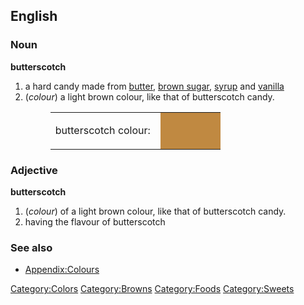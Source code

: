 {{wikipedia}}
==English==

===Noun===
'''butterscotch'''
# a hard candy made from [[butter]], [[brown sugar]], [[syrup]] and [[vanilla]]
#(''colour'') a light brown colour, like that of butterscotch candy.
#:<table><tr><td>butterscotch colour: &nbsp;</td><td bgcolor="#C08941" width="80">&nbsp; </td></tr></table>

===Adjective===
'''butterscotch'''
#(''colour'') of a light brown colour, like that of butterscotch candy.
# having the flavour of butterscotch

===See also===
*[[Wiktionary_Appendix:Colours|Appendix:Colours]]

[[Category:Colors]]
[[Category:Browns]]
[[Category:Foods]]
[[Category:Sweets]]